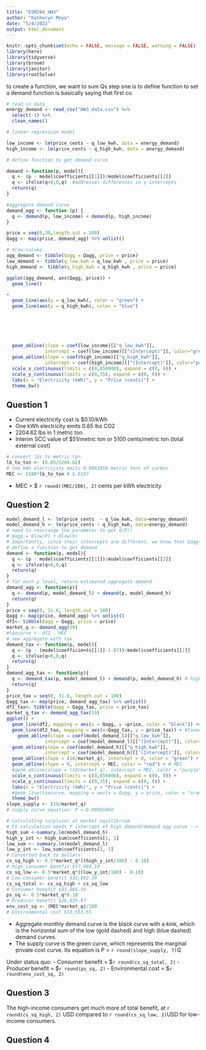 ```yaml
---
title: "ESM204_HW3"
author: "Katheryn Moya"
date: "5/4/2022"
output: html_document
---
```


```r
knitr::opts_chunk$set(echo = FALSE, message = FALSE, warning = FALSE)
library(here)
library(tidyverse)
library(broom)
library(janitor)
library(rootSolve)
```

to create a function, we want to sum Qs
step one is to define function to set a demand
function is basically saying that first co

```r
# read in data
energy_demand <- read_csv("HW3_data.csv") %>% 
  select(-1) %>% 
  clean_names()
```

```r
# linear regression model

low_income <- lm(price_cents ~ q_low_kwh, data = energy_demand)
high_income <- lm(price_cents ~ q_high_kwh, data = energy_demand)

```

```r
# define function to get demand curve

demand <-function(p, model){
  q <- (p - model$coefficients[[1]])/model$coefficients[[2]]
  q <- ifelse(q<0,0,q)  #addresses differences in y-intercepts
  return(q)
}

#aggregate demand curve
demand_agg <- function (p) {
  q <- demand(p, low_income) + demand(p, high_income) 
}

price = seq(0,30,length.out = 100)
Qagg <- map(price, demand_agg) %>% unlist()
```


```r
# draw curves
agg_demand <- tibble(Qagg = Qagg, price = price)
low_demand <- tibble(q_low_kwh = q_low_kwh , price = price)
high_demand <- tibble(q_high_kwh = q_high_kwh , price = price)

ggplot(agg_demand, aes(Qagg, price)) +
  geom_line() 

+
  geom_line(aes(y = q_low_kwh), color = "green") +
  geom_line(aes(y = q_high_kwh), color = "blue")

  
  
  
  
  
  geom_abline(slope = coef(low_income)[["q_low_kwh"]], 
              intercept = coef(low_income)[["(Intercept)"]], color="green") + # low income demand
  geom_abline(slope = coef(high_income)[["q_high_kwh"]], 
              intercept = coef(high_income)[["(Intercept)"]], color="purple") + # high income demand
  scale_x_continuous(limits = c(0,850000), expand = c(0, 0)) +
  scale_y_continuous(limits = c(0,35), expand = c(0, 0)) +
  labs(x = "Electricity (kWh)", y = "Price (cents)") +
  theme_bw()
```




## Question 1
- Current electricity cost is $0.10/kWh
- One kWh electricity emits 0.85 lbs CO2
- 2204.62 lbs in 1 metric ton 
- Interim SCC value of $51/metric ton or 5100 cents/metric ton (total external cost)

```r
# convert lbs to metric ton
lb_to_ton <- (0.85/2204.62) 
# one kWh electricity emits 0.0003856 metric tons of carbon
MEC <- 5100*lb_to_ton # $.0197
``` 

- MEC = $ `r round((MEC/100), 2)` cents per kWh electricity

## Question 2

```r
model_demand_l <- lm(price_cents  ~ q_low_kwh, data=energy_demand)
model_demand_h <- lm(price_cents ~ q_high_kwh, data=energy_demand)
# need to rearrange the parameter to get Q(P)! 
# Qagg = Qlow(P) + Qlow(h) 
# Importantly, since their intercepts are different, we know that Qagg(P) will have a kink. I include an ifelse() statement to take care of the kink.
# define a function to get demand
demand <- function(p, model){
  q <- (p - model$coefficients[[1]])/model$coefficients[[2]]
  q <- ifelse(q<0,0,q)
  return(q)
}
# for each p level, return estimated aggregate demand
demand_agg <- function(p){
  q <- demand(p, model_demand_l) + demand(p, model_demand_h)
  return(q)
}
price = seq(0, 31.6, length.out = 100)
Qagg <- map(price, demand_agg) %>% unlist()
df2<- tibble(Qagg = Qagg, price = price)
market_q <- demand_agg(10)
#taxcurve <- df2 - MEC
# new aggregate with tax 
demand_tax <- function(p, model){
  q <- (p - (model$coefficients[[1]]-1.97))/model$coefficients[[2]]
  q <- ifelse(q<0,0,q)
  return(q)
}
demand_agg_tax <- function(p){
  q <- demand_tax(p, model_demand_l) + demand(p, model_demand_h) # high consumers are not subjugated to the tax
  return(q)
}
price_tax = seq(0, 31.6, length.out = 100)
Qagg_tax <- map(price, demand_agg_tax) %>% unlist()
df2_tax<- tibble(Qagg = Qagg_tax, price = price_tax)
market_q_tax <- demand_agg_tax(10)
ggplot() +
  geom_line(df2, mapping = aes(x = Qagg, y =price, color = "black")) +# Agg demand
  geom_line(df2_tax, mapping = aes(x=Qagg_tax, y = price_tax)) + #taxed agg demand
    geom_abline(slope = coef(model_demand_l)[["q_low_kwh"]], 
              intercept = coef(model_demand_l)[["(Intercept)"]], color="goldenrod", linetype="twodash") + # Low consumer demand
  geom_abline(slope = coef(model_demand_h)[["q_high_kwh"]], 
              intercept = coef(model_demand_h)[["(Intercept)"]], color="steelblue", linetype="twodash") + # High consumer demand
  geom_abline(slope = (10/market_q), intercept = 0, color = "green") + # supply curve
  geom_abline(slope = 0, intercept = MEC, color = "red") + # MEC
  #geom_abline(slope = (10/market_q), intercept = MEC, color = "purple") + #we need to delete this line because this is a tax on the consumer
  scale_x_continuous(limits = c(0,850000), expand = c(0, 0)) +
  scale_y_continuous(limits = c(0,35), expand = c(0, 0)) +
  labs(x = "Electricity (kWh)", y = "Price (cents)") +
  #geom_line(taxcurve, mapping = aes(x = Qagg, y = price, color = "orange"))+
  theme_bw()
slope_supply <- (10/market_q)
# supply curve equation: P = 0.0000186Q
```

```r
# calculating surpluses at market equilibrium
# CS calculation needs Y intercept of high demand/demand agg curve --> at 0 kWh, price would be $0.316
high_sum <-summary.lm(model_demand_h)
high_y_int <- high_sum$coefficients[1, 1] 
low_sum <- summary.lm(model_demand_l)
low_y_int <- low_sum$coefficients[1, 1]
# Converted back to dollars
cs_sq_high <- 0.5*market_q*((high_y_int/100) - 0.10)
# High consumer benefit $57,984.10
cs_sq_low <- 0.5*market_q*((low_y_int/100) - 0.10)
# Low consumer benefit $35,882.29
cs_sq_total <- cs_sq_high + cs_sq_low
# Consumer benefit $93,866.39
ps_sq <- 0.5*market_q*0.10
# Producer benefit $26,835.97
env_cost_sq <- (MEC*market_q)/100
# Environmental cost $10,553.65
```

- Aggregate monthly demand curve is the black curve with a kink, which is the horizontal sum of the low (gold dashed) and high (blue dashed) demand curves.
- The supply curve is the green curve, which represents the marginal private cost curve. Its equation is P = `r round(slope_supply, 7)`Q

Under status quo:
- Consumer benefit = $`r round(cs_sq_total, 2)` 
- Producer benefit = $`r round(ps_sq, 2)`
- Environmental cost = $`r round(env_cost_sq, 2)`

## Question 3

The high-income consumers get much more of total benefit, at `r round(cs_sq_high, 2)` USD compared to `r round(cs_sq_low, 2)`USD for low-income consumers.

## Question 4 


